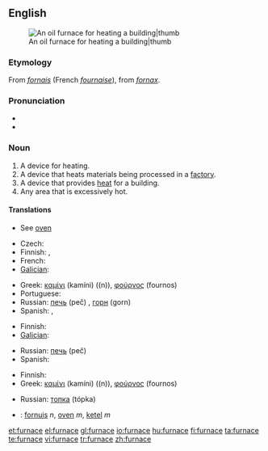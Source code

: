 ==English==
[[Image:Home_oil_furnace.jpg|An oil furnace for heating a building|thumb]]

===Etymology===
From {{etyl|fro}} ''[[fornais]]'' (French ''[[fournaise]]''), from {{etyl|la}} ''[[fornax]]''.

===Pronunciation===
* {{IPA|/ˈfɜːnɪs/}}
* {{audio|en-us-furnace.ogg|Audio (US)}}

===Noun===
{{en-noun}}

# A device for heating.
# A device that heats materials being processed in a [[factory]].
# A device that provides [[heat]] for a building.
# Any area that is excessively hot.

====Translations====
{{rfc-tsort|unparsed language line: * See  oven }}
{{trans-top|device for heating}}
* See [[oven]]
{{trans-mid}}
{{trans-bottom}}

{{trans-top|device for heating in a factory, melting metals, etc}}
* Czech: {{t-|cs|pec|f}}
* Finnish: {{t-|fi|sulatusuuni}}, {{t-|fi|ahjo}}
* French: {{t+|fr|four|m}}
* [[Galician]]: {{t+|gl|forno|xs=Galician}} {{m}}
{{trans-mid}}
* Greek: [[καμίνι]] (kamíni) ((n)), [[φούρνος]] (fournos) {{m}}
* Portuguese: {{t+|pt|forno|m}}
* Russian: [[печь]] (peč) {{f}}, [[горн]] (gorn) {{m}}
* Spanish: {{t+|es|horno|m}}, {{t+|es|caldera|f}}
{{trans-bottom}}

{{trans-top|device for heating a building}}
* Finnish: {{t+|fi|uuni}}
* [[Galician]]: {{t+|gl|calefacción|xs=Galician}} {{f}}
{{trans-mid}}
* Russian: [[печь]] (peč) {{f}}
* Spanish: {{t-|es|calefacción|f}}
{{trans-bottom}}

{{trans-top|hot area}}
* Finnish: {{t+|fi|uuni}}
* Greek: [[καμίνι]] (kamíni) ((n)), [[φούρνος]] (fournos) {{m}}
{{trans-mid}}
* Russian: [[топка]] (tópka) {{f}}
{{trans-bottom}}

{{checktrans-top}}
* {{ttbc|Dutch}}: [[fornuis]] ''n'', [[oven]] ''m'', [[ketel]] ''m''
{{trans-bottom}}

[[et:furnace]]
[[el:furnace]]
[[gl:furnace]]
[[io:furnace]]
[[hu:furnace]]
[[fi:furnace]]
[[ta:furnace]]
[[te:furnace]]
[[vi:furnace]]
[[tr:furnace]]
[[zh:furnace]]